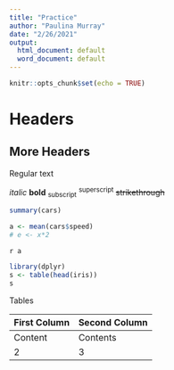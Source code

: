 ```yaml
---
title: "Practice"
author: "Paulina Murray"
date: "2/26/2021"
output:
  html_document: default
  word_document: default
---
```


```r
knitr::opts_chunk$set(echo = TRUE)
```

# Headers
## More Headers

Regular text

*italic*
**bold**
~subscript~
^superscript^
~~strikethrough~~ 









```r
summary(cars)

a <- mean(cars$speed)
# e <- x*2

```


`r a`


```r
library(dplyr)
s <- table(head(iris))
s
```




Tables

First Column | Second Column
-------------|--------------
Content      | Contents
2            | 3


